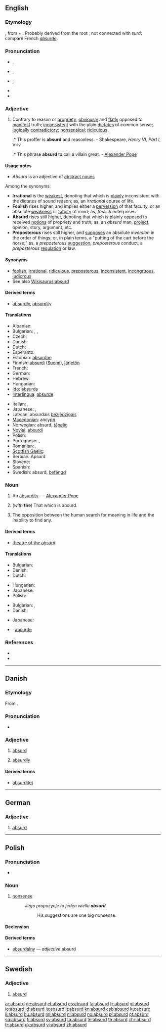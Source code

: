 ==English==

===Etymology===
{{etyl|la|en}} {{term|absurdus||lang=la|discordant, unreasonable}}, from {{term|ab||lang=la}} + {{term|surdus||lang=la|deaf}}. Probably derived from the root {{term||svar|to sound}}; not connected with ''surd'': compare French ''[[absurde]]''.

===Pronunciation===
* {{a|Canada}} {{IPA|/æbˈzɝd/}}, {{SAMPA|/{b"s@`d/}}
* {{a|UK}} {{IPA|/əbˈsɜːd/}}, {{SAMPA|/@b"s3:d/}}
* {{a|US}} {{IPA|/əbˈsɝd/}}, {{SAMPA|/@b"s@`d/}}
* {{rhymes|ɜː(r)d}}
* {{audio|en-us-absurd.ogg|Audio (US)}}

===Adjective===
{{en-adj|er|more}}

# Contrary to reason or [[propriety]]; [[obviously]] and [[flatly]] opposed to [[manifest]] truth; [[inconsistent]] with the plain [[dictates]] of common sense; [[logically]] [[contradictory]]; [[nonsensical]]; [[ridiculous]].
#:* This proffer is '''absurd''' and reasonless. - Shakespeare, ''Henry VI, Part I'', V-iv
#:* This phrase '''absurd''' to call a villain great. - [[w:Alexander Pope|Alexander Pope]]

====Usage notes====
* ''Absurd'' is an adjective of [[abstract noun]]s
Among the synonyms:
* '''Irrational''' is the [[weakest]], denoting that which is [[plainly]] inconsistent with the dictates of sound reason; as, an ''irrational'' course of life.
* '''Foolish''' rises higher, and implies either a [[perversion]] of that faculty, or an absolute [[weakness]] or [[fatuity]] of mind; as, ''foolish'' enterprises.
* '''Absurd''' rises still higher, denoting that which is plainly opposed to received [[notions]] of propriety and truth; as, an ''absurd'' man, [[project]], opinion, story, argument, etc.
* '''Preposterous''' rises still higher, and [[supposes]] an absolute ''inversion'' in the order of things; or, in plain terms, a "putting of the cart before the horse;" as, a ''preposterous'' [[suggestion]], ''preposterous'' conduct, a ''preposterous'' [[regulation]] or law.

====Synonyms====
* [[foolish]], [[irrational]], [[ridiculous]], [[preposterous]], [[inconsistent]], [[incongruous]], [[ludicrous]]
* See also [[Wikisaurus:absurd]]

====Derived terms====
* [[absurdly]], [[absurdity]]

====Translations====
{{trans-top|contrary to reason or propriety}}
* Albanian: {{t+|sq|absurd|xs=Albanian}}
* Bulgarian: {{t+|bg|абсурден}},  {{t|bg|нелеп}},  {{t|bg|безсмислен}}
* Czech: {{t+|cs|absurdní}}
* Danish: {{t-|da|absurd}}
* Dutch: {{t+|nl|absurd}}
* Esperanto: {{t-|eo|absurda|xs=Esperanto}}
* Estonian: [[absurdne]]
* Finnish: [[absurdi]] ([[:fi:absurdi|Suomi]]), [[järjetön]]
* French: {{t+|fr|absurde|m|f}}
* German: {{t+|de|absurd}}
* Hebrew: {{t+|he|אבסורד}}
* Hungarian: {{t+|hu|abszurd}}
* [[Ido]]: [[absurda]]
* [[Interlingua]]: [[absurde]]
{{trans-mid}}
* Italian: {{t+|it|assurdo|m}}, {{t+|it|assurda|f}}
* Japanese: {{t|ja|馬鹿らしい|tr=bakarashī}}, {{t|ja|愚かな|tr=orokana}}
* Latvian: absurdais [[bezjēdzīgais]]
* [[Macedonian]]: апсурд
* Norwegian: absurd, [[tåpelig]]
* [[Novial]]: [[absurdi]]
* Polish: {{t+|pl|absurdalny}}
* Portuguese: {{t+|pt|absurdo|m}}, {{t+|pt|absurda|f}}
* Romanian: {{t-|ro|absurd}}, {{t-|ro|iraţional}}
* [[Scottish Gaelic]]: {{t-|gd|amaideach|xs=Scottish Gaelic}}
* Serbian: Apsurd
* Slovene: {{t-|sl|absurden|alt=absúrden}}
* Spanish: {{t+|es|absurdo}}
* Swedish: absurd, [[befängd]]
{{trans-bottom}}

===Noun===
{{en-noun}}
{{wikipedia|Absurdism}}

# {{obsolete}} An [[absurdity]]. &mdash; [[w:Alexander Pope|Alexander Pope]]
# (''with'' '''the''') That which is absurd.
# {{philosophy}} The opposition between the human search for meaning in life and the inability to find any.
====Derived terms====
* [[theatre of the absurd]]

====Translations====
{{trans-top|obsolete: an absurdity}}
* Bulgarian: {{t+|bg|абсурд}}
* Danish: {{t-|da|absurditet|c}}
* Dutch: {{t+|nl|absurd|n}}
{{trans-mid}}
* Hungarian: {{t+|hu|abszurdum}}
* Japanese: {{t+|ja|馬鹿|tr=baka}}
* Polish: {{t+|pl|absurd|m}}
{{trans-bottom}}

{{trans-top|that which is absurd}}
* Bulgarian: {{t+|bg|абсурд}},  {{t|bg|нелепост}}
* Danish: {{t-|da|absurditet|c}}
{{trans-mid}}
* Japanese: {{t|ja|愚鈍|tr=gudon}}
{{trans-bottom}}

{{checktrans-top}}
* {{ttbc|Novial}}: [[absurde]]
{{trans-mid}}
{{trans-bottom}}

===References===
* {{R:Webster 1913}}
* {{R:Century 1911}}

----

==Danish==

===Etymology===
From {{etyl|la|da}} {{term|absurdus||discordant, unreasonable|lang=la}}.

===Pronunciation===
* {{IPA|/absurd/|[ɑbˈsuɐ̯ˀd̥]|lang=da}}

===Adjective===
{{infl|da|adjective|neuter|[[absurd]]|definite and plural|absurde}}

# [[absurd#English|absurd]]
# {{qualifier|adverbial}} [[absurdly]]

====Derived terms====
* [[absurditet]]

----

==German==

===Adjective===
{{de-adj|comparative=absurder|superlative=absurdesten}}

# [[absurd#English|absurd]]

----

==Polish==

===Pronunciation===
* {{audio|Pl-absurd.ogg|Audio}}

===Noun===
{{infl|pl|noun|g=m}}

# [[nonsense]]
#: ''Jego propozycje to jeden wielki '''absurd'''.''
#:: His suggestions are one big nonsense.

====Declension====
{{pl-decl-noun
|absurd|absurdy
|absurdu|absurdów
|absurdowi|absurdom
|absurd|absurdy
|absurdem|absurdami
|absurdzie|absurdach
|absurdzie|absurdy
}}

====Derived terms====
* [[absurdalny]] &mdash; ''adjective'' absurd

----

==Swedish==

===Adjective===
{{infl|sv|adjective}}
{{sv-adj-peri|2=absurt}}

# [[#English|absurd]]

[[ar:absurd]]
[[de:absurd]]
[[et:absurd]]
[[es:absurd]]
[[fa:absurd]]
[[fr:absurd]]
[[gl:absurd]]
[[io:absurd]]
[[id:absurd]]
[[is:absurd]]
[[it:absurd]]
[[kn:absurd]]
[[csb:absurd]]
[[ku:absurd]]
[[li:absurd]]
[[hu:absurd]]
[[ml:absurd]]
[[nl:absurd]]
[[no:absurd]]
[[pl:absurd]]
[[pt:absurd]]
[[sq:absurd]]
[[fi:absurd]]
[[sv:absurd]]
[[ta:absurd]]
[[te:absurd]]
[[th:absurd]]
[[chr:absurd]]
[[tr:absurd]]
[[uk:absurd]]
[[vi:absurd]]
[[zh:absurd]]